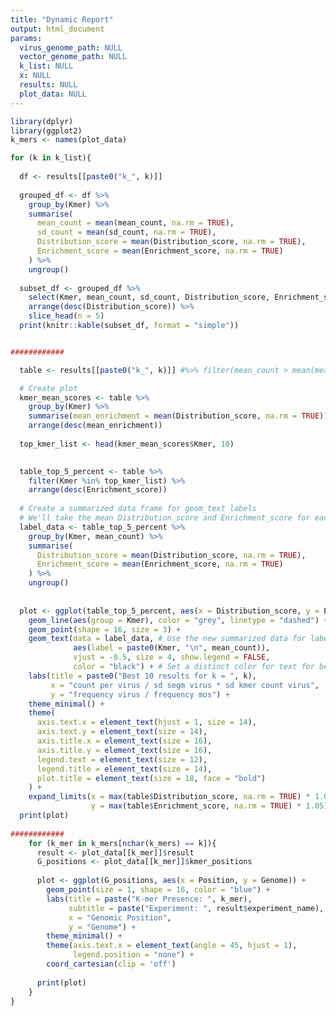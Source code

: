 ```yaml
---
title: "Dynamic Report"
output: html_document
params:
  virus_genome_path: NULL
  vector_genome_path: NULL
  k_list: NULL
  x: NULL
  results: NULL
  plot_data: NULL
---
```



```r
library(dplyr)
library(ggplot2)
k_mers <- names(plot_data)

for (k in k_list){
  
  df <- results[[paste0("k_", k)]]
  
  grouped_df <- df %>%
    group_by(Kmer) %>%
    summarise(
      mean_count = mean(mean_count, na.rm = TRUE),
      sd_count = mean(sd_count, na.rm = TRUE),
      Distribution_score = mean(Distribution_score, na.rm = TRUE),
      Enrichment_score = mean(Enrichment_score, na.rm = TRUE)
    ) %>%
    ungroup()
  
  subset_df <- grouped_df %>%
    select(Kmer, mean_count, sd_count, Distribution_score, Enrichment_score) %>%
    arrange(desc(Distribution_score)) %>%
    slice_head(n = 5)
  print(knitr::kable(subset_df, format = "simple"))


############

  table <- results[[paste0("k_", k)]] #%>% filter(mean_count > mean(mean_count, na.rm = TRUE))

  # Create plot
  kmer_mean_scores <- table %>%
    group_by(Kmer) %>%
    summarise(mean_enrichment = mean(Distribution_score, na.rm = TRUE)) %>%
    arrange(desc(mean_enrichment))
  
  top_kmer_list <- head(kmer_mean_scores$Kmer, 10)

  
  table_top_5_percent <- table %>%
    filter(Kmer %in% top_kmer_list) %>%
    arrange(desc(Enrichment_score))
  
  # Create a summarized data frame for geom_text labels
  # We'll take the mean Distribution_score and Enrichment_score for each Kmer to position the text
  label_data <- table_top_5_percent %>%
    group_by(Kmer, mean_count) %>%
    summarise(
      Distribution_score = mean(Distribution_score, na.rm = TRUE),
      Enrichment_score = mean(Enrichment_score, na.rm = TRUE)
    ) %>%
    ungroup()
  
  
  plot <- ggplot(table_top_5_percent, aes(x = Distribution_score, y = Enrichment_score, color = accession_id)) +
    geom_line(aes(group = Kmer), color = "grey", linetype = "dashed") +
    geom_point(shape = 16, size = 3) +
    geom_text(data = label_data, # Use the new summarized data for labels
              aes(label = paste0(Kmer, "\n", mean_count)),
              vjust = -0.5, size = 4, show.legend = FALSE,
              color = "black") + # Set a distinct color for text for better visibility if needed
    labs(title = paste0("Best 10 results for k = ", k),
         x = "count per virus / sd segm virus * sd kmer count virus",
         y = "frequency virus / frequency mos") +
    theme_minimal() +
    theme(
      axis.text.x = element_text(hjust = 1, size = 14),
      axis.text.y = element_text(size = 14),
      axis.title.x = element_text(size = 16),
      axis.title.y = element_text(size = 16),
      legend.text = element_text(size = 12),
      legend.title = element_text(size = 14),
      plot.title = element_text(size = 18, face = "bold")
    ) +
    expand_limits(x = max(table$Distribution_score, na.rm = TRUE) * 1.05,
                  y = max(table$Enrichment_score, na.rm = TRUE) * 1.05)
  print(plot)
    
############
    for (k_mer in k_mers[nchar(k_mers) == k]){ 
      result <- plot_data[[k_mer]]$result
      G_positions <- plot_data[[k_mer]]$kmer_positions
      
      plot <- ggplot(G_positions, aes(x = Position, y = Genome)) + 
        geom_point(size = 1, shape = 16, color = "blue") +
        labs(title = paste("K-mer Presence: ", k_mer),  
             subtitle = paste("Experiment: ", result$experiment_name),
             x = "Genomic Position",  
             y = "Genome") +  
        theme_minimal() +  
        theme(axis.text.x = element_text(angle = 45, hjust = 1),  
              legend.position = "none") +  
        coord_cartesian(clip = 'off')
      
      print(plot)
    }
}



```






